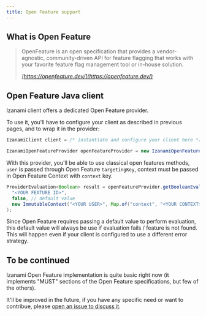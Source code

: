 ```yaml
---
title: Open Feature support
---
```




## What is Open Feature

> OpenFeature is an open specification that provides a vendor-agnostic, community-driven API
> for feature flagging that works with your favorite feature flag management tool or in-house solution.
>
> <cite>[https://openfeature.dev/](https://openfeature.dev/)</cite>

## Open Feature Java client

Izanami client offers a dedicated Open Feature provider.

To use it, you'll have to configure your client as described in previous pages, and to wrap it in
the provider:

```java
IzanamiClient client = /* instantiate and configure your client here */

IzanamiOpenFeatureProvider openFeatureProvider = new IzanamiOpenFeatureProvider(client);
```

With this provider, you'll be able to use classical open features methods, `user` is passed through Open Feature
`targetingKey`, context must be passed in Open Feature Context with `context` key.


```java
ProviderEvaluation<Boolean> result = openFeatureProvider.getBooleanEvaluation(
  "<YOUR FEATURE ID>",
  false, // default value
  new ImmutableContext("<YOUR USER>", Map.of("context", "<YOUR CONTEXT>"))
);
```

<Note>
Since Open Feature requires passing a default value to perform evaluation, this default value will always be use if evaluation fails / feature is not found.
This will happen even if your client is configured to use a different error strategy.
</Note>

## To be continued

Izanami Open Feature implementation is quite basic right now (it implements "MUST" sections of the Open Feature specifications, but few of the others).

It'll be improved in the future, if you have any specific need or want to contribue, please [open an issue to discuss it](https://github.com/MAIF/izanami/issues).